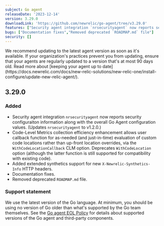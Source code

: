 ```yaml
---
subject: Go agent
releaseDate: '2023-12-14'
version: 3.29.0
downloadLink: 'https://github.com/newrelic/go-agent/tree/v3.29.0'
features: ["Security agent integration `nrsecurityagent` now reports security configuraiton information along with the overall Go Agent configuration values","Code-Level Metrics collection efficiency enhancement allows user callback function for as-needed (and just-in-time) evaluation of custom code locations rather than up-front location overrides, via the `WithCodeLocationCallback` CLM option","Added extended synthetics support for new `X-Newrelic-Synthetics-Info` HTTP headers"]
bugs: ["Documentation fixes","Removed deprecated `ROADMAP.md` file"]
security: []
---
```


<Callout variant="important">
  We recommend updating to the latest agent version as soon as it's available. If your organization's practices prevent you from updating, ensure that your agents are regularly updated to a version that's at most 90 days old. Read more about [keeping your agent up to date](https://docs.newrelic.com/docs/new-relic-solutions/new-relic-one/install-configure/update-new-relic-agent/).
</Callout>

## 3.29.0

### Added

* Security agent integration `nrsecurityagent` now reports security configuraiton information along with the overall Go Agent configuration values. (Updates `nrsecurityagent` to v1.2.0.)
* Code-Level Metrics collection efficiency enhancement allows user callback function for as-needed (and just-in-time) evaluation of custom code locations rather than up-front location overrides, via the `WithCodeLocationCallback` CLM option. Deprecates `WithCodeLocation` option (although the latter function is still supported for compatibility with existing code).
* Added extended synthetics support for new `X-Newrelic-Synthetics-Info` HTTP headers.
* Documentation fixes.
* Removed deprecated `ROADMAP.md` file.

### Support statement

We use the latest version of the Go language. At minimum, you should be using no version of Go older than what's supported by the Go team themselves.
See the [Go agent EOL Policy](/docs/apm/agents/go-agent/get-started/go-agent-eol-policy) for details about supported versions of the Go agent and third-party components.
